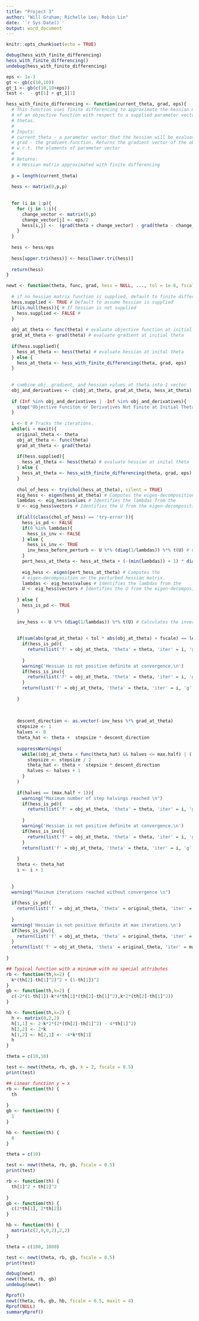 ```yaml
---
title: "Project 3"
author: "Will Graham; Richelle Lee; Robin Lin"
date: '`r Sys.Date()`'
output: word_document
---
```


```r
knitr::opts_chunk$set(echo = TRUE)
```

```r
debug(hess_with_finite_differencing)
hess_with_finite_differencing()
undebug(hess_with_finite_differencing)
```


```r
eps <- 1e-3
gt <- gb(c(10,10))
gt_1 <- gb(c(10,10+eps))
test <-  - gt[1] + gt_1[1]

```

```r
hess_with_finite_differencing <- function(current_theta, grad, eps){
  # This function uses finite differencing to approximate the hessian matrix
  # of an objective function with respect to a supplied parameter vector of 
  # thetas. 
  #
  # Inputs:
  # current_theta - a parameter vector that the hessian will be evaluated at
  # grad - the gradient function. Returns the gradient vector of the objective
  # w.r.t. the elements of parameter vector
  # 
  # Returns:
  # a Hessian matrix approximated with finite differencing
  
  p = length(current_theta)
  
  hess <- matrix(0,p,p)
  
    
  for (i in 1:p){
    for (j in 1:i){
      change_vector <- matrix(0,p)
      change_vector[j] <- eps/2
      hess[i,j] <-  (grad(theta + change_vector) - grad(theta - change_vector))[i]
    }
  }
  
  hess <- hess/eps
  
  hess[upper.tri(hess)] <- hess[lower.tri(hess)]
  
  return(hess)
}
```

```r

newt <- function(theta, func, grad, hess = NULL, ..., tol = 1e-8, fscale = 1,   maxit = 100, max.half = 20, eps = 1e-6){
  
  # if no hessian matrix function is supplied, default to finite differencing
  hess.supplied <- TRUE # Default to assume hessian is supplied
  if(is.null(hess)){ # If hessian is not supplied
    hess.supplied <- FALSE # 
  }
  
  obj_at_theta <- func(theta) # evaluate objective function at initial theta
  grad_at_theta <- grad(theta) # evaluate gradient at initial theta
  
  if(hess.supplied){
    hess_at_theta <- hess(theta) # evaluate hessian at inital theta
  } else {
    hess_at_theta <- hess_with_finite_differencing(theta, grad, eps)
  }
  
  
  # combine obj, gradient, and hessian values at theta into 1 vector
  obj_and_derivatives <- c(obj_at_theta, grad_at_theta, hess_at_theta)
  
  if (Inf %in% obj_and_derivatives | -Inf %in% obj_and_derivatives){
    stop("Objective Funciton or Derivatives Not Finite at Initial Theta")
  }
  
  i <- 0 # Tracks the iterations. 
  while(i < maxit){
    original_theta <- theta
    obj_at_theta <- func(theta)
    grad_at_theta <- grad(theta)
    
    if(hess.supplied){
      hess_at_theta <- hess(theta) # evaluate hessian at inital theta
    } else {
      hess_at_theta <- hess_with_finite_differencing(theta, grad, eps)
    }
    
    chol_of_hess <- try(chol(hess_at_theta), silent = TRUE)
    eig_hess <- eigen(hess_at_theta) # Computes the eigen-decomposition on the     # hessian matrix.
    lambdas <- eig_hess$values # Identifies the lambdas from the                # eigen-decomposition.
    U <- eig_hess$vectors # Identifies the U from the eigen-decomposition of       # the hessian matrix or the perturbed hessian matrix
    
    if(all(class(chol_of_hess) == 'try-error')){
      hess_is_pd <- FALSE
      if(0 %in% lambdas){
        hess_is_inv <- FALSE
      } else {
        hess_is_inv <- TRUE
        inv_hess_before_perturb <- U %*% (diag(1/lambdas)) %*% t(U) # Calculates the inverse of       # the hessian matrix.
      } 
      pert_hess_at_theta <- hess_at_theta + (-(min(lambdas)) + 1) * diag(dim(as.matrix(hess_at_theta))[1]) # perturb the hessian matrix.
      
      eig_hess <- eigen(pert_hess_at_theta) # Computes the 
      # eigen-decomposition on the perturbed hessian matrix.
      lambdas <- eig_hess$values # Identifies the lambdas from the                  # eigen-decomposition of the perturbed hessian matrix.
      U <- eig_hess$vectors # Identifies the U from the eigen-decomposition of       # the hessian matrix or the perturbed hessian matrix
      
    } else {
      hess_is_pd <- TRUE
    }
    
    inv_hess <- U %*% (diag(1/lambdas)) %*% t(U) # Calculates the inverse of       # the hessian matrix.
    
    
    if(sum(abs(grad_at_theta) < tol * abs(obj_at_theta) + fscale) == length(theta)){
      if(hess_is_pd){
        return(list('f' = obj_at_theta, 'theta' = theta, 'iter' = i, 'g' = grad_at_theta, 'Hi' = inv_hess))
        
      }  
      warning('Hessian is not positive definite at convergence.\n')
      if(hess_is_inv){
        return(list('f' = obj_at_theta, 'theta' = theta, 'iter' = i, 'g' = grad_at_theta, 'Hi' = inv_hess_before_perturb))
      }
      return(list('f' = obj_at_theta, 'theta' = theta, 'iter' = i, 'g' = grad_at_theta, 'Hi' = "Hessian is not invertible"))
      
    }
    
    
    
    descent_direction <- as.vector(-inv_hess %*% grad_at_theta)
    stepsize <- 1
    halves <- 0
    theta_hat <- theta +  stepsize * descent_direction
    
    suppressWarnings(
      while((obj_at_theta < func(theta_hat) && halves <= max.half) | (!(is.finite(func(theta_hat))) && halves <= max.half)){
        stepsize <- stepsize / 2
        theta_hat <- theta +  stepsize * descent_direction
        halves <- halves + 1
      }
    ) 
    
    if(halves == (max.half + 1)){
      warning("Maximum number of step halvings reached \n")
      if(hess_is_pd){
        return(list('f' = obj_at_theta, 'theta' = theta, 'iter' = i, 'g' = grad_at_theta, 'Hi' = inv_hess))
        
      }  
      warning('Hessian is not positive definite at convergence.\n')
      if(hess_is_inv){
        return(list('f' = obj_at_theta, 'theta' = theta, 'iter' = i, 'g' = grad_at_theta, 'Hi' = inv_hess_before_perturb))
      }
      return(list('f' = obj_at_theta, 'theta' = theta, 'iter' = i, 'g' = grad_at_theta, 'Hi' = "Hessian is not invertible"))
      
    }
    theta <- theta_hat
    i <- i + 1
   
    
  }
  warning("Maximum iterations reached without convergence \n")
  
  if(hess_is_pd){
    return(list('f' = obj_at_theta, 'theta' = original_theta, 'iter' = maxit, 'g' = grad_at_theta, 'Hi' = inv_hess))
    
  }  
  warning('Hessian is not positive definite at max iterations.\n')
  if(hess_is_inv){
    return(list('f' = obj_at_theta, 'theta' = original_theta, 'iter' = maxit, 'g' = grad_at_theta, 'Hi' = inv_hess_before_perturb))
  }
  return(list('f' = obj_at_theta, 'theta' = original_theta, 'iter' = maxit, 'g' = grad_at_theta, 'Hi' = "Hessian is not invertible"))
  
}
```

```r
## Typical function with a minimum with no special attributes
rb <- function(th,k=2) {
  k*(th[2]-th[1]^2)^2 + (1-th[1])^2
}
gb <- function(th,k=2) {
  c(-2*(1-th[1])-k*4*th[1]*(th[2]-th[1]^2),k*2*(th[2]-th[1]^2))
}

hb <- function(th,k=2) {
  h <- matrix(0,2,2)
  h[1,1] <- 2-k*2*(2*(th[2]-th[1]^2) - 4*th[1]^2)
  h[2,2] <- 2*k
  h[1,2] <- h[2,1] <- -4*k*th[1]
  h
}

theta = c(10,10)

test <- newt(theta, rb, gb, k = 2, fscale = 0.5)
print(test)
```

```r
## Linear function y = x
rb <- function(th) {
  th
  
}
gb <- function(th) {
  1
}

hb <- function(th) {
  0
}

theta = c(10)

test <- newt(theta, rb, gb, fscale = 0.5)
print(test)
```

```r

rb <- function(th) {
  th[1]^2 + th[2]^2
  
}
gb <- function(th) {
  c(2*th[1], 2*th[2])
}

hb <- function(th) {
  matrix(c(2,0,0,2),2,2)
}

theta = c(100, 1000)

test <- newt(theta, rb, gb, fscale = 0.5)
print(test)
```

```r
debug(newt)
newt(theta, rb, gb)
undebug(newt)
```

```r
Rprof()
newt(theta, rb, gb, hb, fscale = 0.5, maxit = 4)
Rprof(NULL)
summaryRprof()
```

